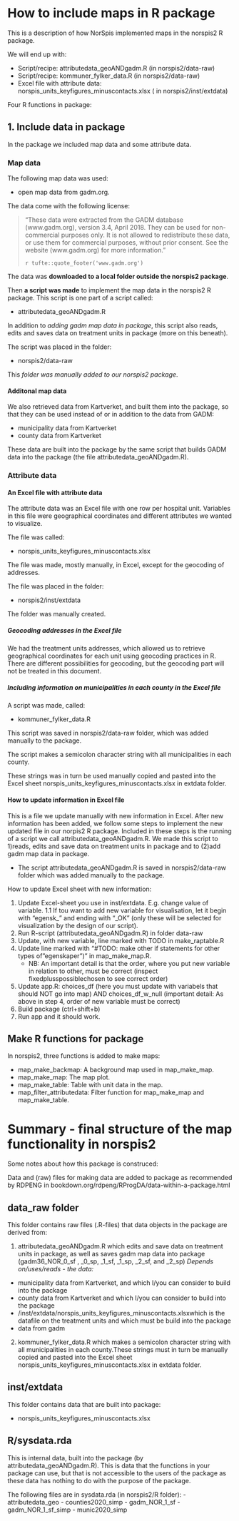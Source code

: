 # How to include maps in R package
This is a description of how NorSpis implemented maps in the norspis2 R package.

We will end up with:

- Script/recipe: attributedata_geoANDgadm.R (in norspis2/data-raw)
- Script/recipe: kommuner_fylker_data.R (in norspis2/data-raw)
- Excel file with attribute data: norspis_units_keyfigures_minuscontacts.xlsx (
in norspis2/inst/extdata)

Four R functions in package:


## 1. Include data in package

In the package we included map data and some attribute data.


### Map data

The following map data was used:

* open map data from gadm.org. 

The data come with the following license:

> "These data were extracted from the GADM database (www.gadm.org), 
version 3.4, April 2018. They can be used for non-commercial purposes only.
It is not allowed to redistribute these data, or use them for commercial 
purposes, without prior consent. 
See the website (www.gadm.org) for more information."
>
>`r tufte::quote_footer('www.gadm.org')`
 


The data was **downloaded to a local folder outside the norspis2 package**.

Then **a script was made** to implement the map data in the norspis2 R package.
This script is one part of a script called:

* attributedata_geoANDgadm.R 

In addition to *adding gadm map data in package*, this script also reads, edits 
and saves data on treatment units in package (more on this beneath). 

The script was placed in the folder:

* norspis2/data-raw 

This *folder was manually added to our norspis2 package*.

#### Additonal map data
We also retrieved data from Kartverket, and built them into the package, so that
they can be used instead of or in addition to the data from GADM:

- municipality data from Kartverket
- county data from Kartverket

These data are built into the package by the same script that builds GADM data 
into the package (the file attributedata_geoANDgadm.R).

### Attribute data
#### An Excel file with attribute data
The attribute data was an Excel file with one row per hospital unit. Variables 
in this file were geographical coordinates and different attributes we wanted 
to visualize. 

The file was called:

* norspis_units_keyfigures_minuscontacts.xlsx

The file was made, mostly manually, in Excel, except for the geocoding of 
addresses.

The file was placed in the folder:

* norspis2/inst/extdata

The folder was manually created.

##### Geocoding addresses in the Excel file
We had the treatment units addresses, which allowed
us to retrieve geographical coordinates for each unit using geocoding practices
in R. There are different possibilities for geocoding, but the geocoding part 
will not be treated in this document.

##### Including information on municipalities in each county in the Excel file
A script was made, called:

* kommuner_fylker_data.R

This script was saved in norspis2/data-raw folder, which was added manually to 
the package.

The script makes a semicolon character string with all municipalities in each 
county. 

These strings was in turn be used manually copied and pasted into
the Excel sheet norspis_units_keyfigures_minuscontacts.xlsx in extdata folder.


#### How to update information in Excel file
This is a file we update manually with new information in Excel. After new 
information has been added, we follow some steps to implement the new updated 
file in our norpis2 R package. Included in these steps is the running of a 
script we call attributedata_geoANDgadm.R. We made this script to 1)reads, 
edits and save data on treatment units in package and to (2)add gadm map data 
in package. 

* The script attributedata_geoANDgadm.R is saved in norspis2/data-raw folder
which was added manually to the package.

How to update Excel sheet with new information:

1. Update Excel-sheet you use in inst/extdata. E.g. change value of variable.
1.1 If tou want to add new variable for visualisation, let it begin with 
"egensk_" and ending with "_OK" (only these will be selected for visualization 
by the design of our script).
2. Run R-script (attributedata_geoANDgadm.R) in folder data-raw
3. Update, with new variable, line marked with TODO in make_raptable.R
4. Update line marked with "#TODO: make other if statements for other types 
of "egenskaper")" in map_make_map.R. 
	- NB: An important detail is that the order, where you put new variable in 
	relation to other, must be correct (inspect fixedplusspossiblechosen to see 
	correct order)
5. Update app.R: choices_df (here you must update with variabels that should NOT 
go into map) AND choices_df_w_null (important detail: As above in step 4, order 
of new variable must be correct)
6. Build package (ctrl+shift+b)
7. Run app and it should work.

## Make R functions for package
In norspis2, three functions is added to make maps:

* map_make_backmap: A background map used in map_make_map.
* map_make_map: The map plot.
* map_make_table: Table with unit data in the map.
* map_filter_attributedata: Filter function for map_make_map and map_make_table.

# Summary - final structure of the map functionality in norspis2

Some notes about how this package is construced:

Data and (raw) files for making data are added to package as recommended by 
RDPENG in bookdown.org/rdpeng/RProgDA/data-within-a-package.html

## data_raw folder
This folder contains raw files (.R-files) that data objects in the package are 
derived from:

(1)  attributedata_geoANDgadm.R which edits and save data on treatment units in
package, as well as saves gadm map data into package (gadm36_NOR_0_sf , _0_sp,  _1_sf, _1_sp, _2_sf, and _2_sp)
*Depends on/uses/reads - the data:*
- municipality data from Kartverket, and which I/you can consider to build into 
the package
- county data from Kartverket and which I/you can consider to build into the 
package
- /inst/extdata/norspis_units_keyfigures_minuscontacts.xlsxwhich is the datafile
on the treatment units and which must be build into the package
- data from gadm

(2) kommuner_fylker_data.R which makes a semicolon character string with all 
municipalities in each county.These strings must in turn be manually copied and 
pasted into the Excel sheet norspis_units_keyfigures_minuscontacts.xlsx in extdata folder.

## inst/extdata
This folder contains data that are built into package: 

* norspis_units_keyfigures_minuscontacts.xlsx

## R/sysdata.rda		
This is internal data, built into the package (by attributedata_geoANDgadm.R). 
This is data that the functions in your package can use, but that is not 
accessible to the users of the package as these data has nothing to do 
with the purpose of the package.

The following files are in sysdata.rda (in norspis2/R folder):
 - attributedata_geo
 - counties2020_simp
 - gadm_NOR_1_sf
 - gadm_NOR_1_sf_simp
 - munic2020_simp
